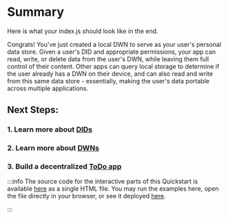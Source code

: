 # Summary

Here is what your index.js should look like in the end. 

Congrats! You've just created a local DWN to serve as your user's
personal data store. Given a user's DID and appropriate permissions,
your app can read, write, or delete data from the user's DWN, while
leaving them full control of their content. Other apps can query local
storage to determine if the user already has a DWN on their device, and
can also read and write from this same data store - essentially, making
the user's data portable across multiple applications.

## Next Steps:
### 1. Learn more about [DIDs](/docs/web5/learn/decentralized-identifiers)
### 2. Learn more about [DWNs](/docs/web5/learn/decentralized-web-nodes)
### 3. Build a decentralized [ToDo app](/docs/web5/build/apps/todo-app-tutorial)

:::info
The source code for the interactive parts of this Quickstart is available 
[here](https://github.com/TBD54566975/web5-quickstart-widgets/blob/main/index.html) as a
single HTML file. You may run the examples here, open the file directly in your 
browser, or see it deployed [here](https://moonlit-centaur-0d7b4f.netlify.app/).

:::

